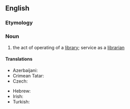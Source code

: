 ==English==

===Etymology===
{{suffix|librarian|ship|lang=en}}

===Noun===
{{en-noun|~}}

# the act of operating of a [[library]]; service as a [[librarian]]

====Translations====
{{trans-top|the act of operating of a library; service as a librarian}}
* Azerbaijani: {{t|az|kitabxanaçılıq}}
* Crimean Tatar: {{t|crh|kitaphanecilik}}
* Czech: {{t|cs|knihovnictví|n}}
{{trans-mid}}
* Hebrew: {{t+|he|ספרנות|f|tr=safranut}}
* Irish: {{t|ga|leabharlannaíocht|f}}
* Turkish: {{t+|tr|kütüphanecilik}}
{{trans-bottom}}